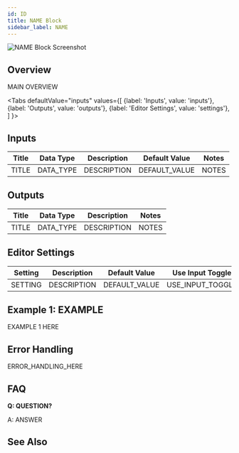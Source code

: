 ```yaml
---
id: ID
title: NAME Block
sidebar_label: NAME
---
```



![NAME Block Screenshot]()

## Overview

MAIN OVERVIEW

<Tabs
  defaultValue="inputs"
  values={[
    {label: 'Inputs', value: 'inputs'},
    {label: 'Outputs', value: 'outputs'},
    {label: 'Editor Settings', value: 'settings'},
  ]
}>

<TabItem value="inputs">

## Inputs

| Title | Data Type | Description | Default Value | Notes |
| ----- | --------- | ----------- | ------------- | ----- |
| TITLE | DATA_TYPE | DESCRIPTION | DEFAULT_VALUE | NOTES |

</TabItem>

<TabItem value="outputs">

## Outputs

| Title | Data Type | Description | Notes |
| ----- | --------- | ----------- | ----- |
| TITLE | DATA_TYPE | DESCRIPTION | NOTES |

</TabItem>

<TabItem value="settings">

## Editor Settings

| Setting | Description | Default Value | Use Input Toggle | Input Data Type |
| ------- | ----------- | ------------- | ---------------- | --------------- |
| SETTING | DESCRIPTION | DEFAULT_VALUE | USE_INPUT_TOGGLE | INPUT_DATA_TYPE |

</TabItem>

</Tabs>

## Example 1: EXAMPLE

EXAMPLE 1 HERE

## Error Handling

ERROR_HANDLING_HERE

## FAQ

**Q: QUESTION?**

A: ANSWER

## See Also

